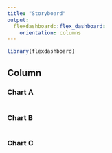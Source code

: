 ```yaml
---
title: "Storyboard"
output: 
  flexdashboard::flex_dashboard:
    orientation: columns
---
```


```r
library(flexdashboard)
```

Column
-----------------------------------------------------------------------

### Chart A

```r

```


### Chart B

```r

```

### Chart C

```r

```

